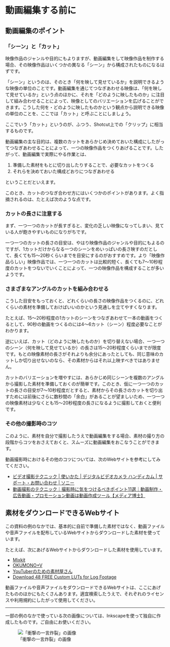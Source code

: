 # 動画編集する前に

## 動画編集のポイント

### 「シーン」と「カット」

映像作品のジャンルや目的にもよりますが、動画編集をして映像作品を制作する場合、その映像作品はいくつかの異なる「シーン」から構成されたものになるはずです。

「シーン」というのは、そのとき「何を映して見せているか」を説明できるような映像の単位のことです。動画編集を通じてつなぎあわせる映像は、「何を映して見せているか」という点のほかに、それを「どのように映したものか」に注目して組み合わせることによって、映像としてのバリエーションを広げることができます。こうした何を・どのように映したものかという観点から説明できる映像の単位のことを、ここでは「カット」と呼ぶことにしましょう。

:::{.callout-note}
ここでいう「カット」というのが、ふつう、Shotcut上での「クリップ」に相当するものです。
:::

動画編集の主な目的は、複数のカットをあらかじめ決めておいた構成にしたがってつなぎあわせることによって、一つの映像作品をつくりあげることです。したがって、動画編集で実際にやる作業とは、

1. 準備した素材をもとに切り出したりすることで、必要なカットをつくる
2. それらを決めておいた構成どおりにつなぎあわせる

ということだといえます。

このとき、カットのつなぎ合わせ方にはいくつかのポイントがあります。よく指摘されるのは、たとえば次のような点です。

### カットの長さに注意する

まず、一つ一つのカットが長すぎると、変化の乏しい映像になってしまい、見ている人が飽きやすいものになりがちです。

一つ一つのカットの長さの目安は、やはり映像作品のジャンルや目的にもよるのですが、1カットだけからなる一つのシーンをめいっぱいの長さ映すのだとして、長くても15～20秒くらいまでを目安にするのがおすすめです。より「映像作品らしい」映像作品では、一つ一つのカットは比較的短く、長くても7～10秒程度のカットをつないでいくことによって、一つの映像作品を構成することが多いようです。

### さまざまなアングルのカットを組み合わせる

こうした目安をもっておくと、どれくらいの長さの映像作品をつくるのに、どれくらいの素材を準備しておけばいいのかという見通しを立てやすくなります。

たとえば、15～20秒程度の1カットのシーンをつなぎあわせて一本の動画をつくるとして、90秒の動画をつくるのには4～6カット（シーン）程度必要なことがわかります。

逆にいえば、カット（どのように映したものか）を切り替えない場合、一つ一つのシーン（何を映して見せているか）の長さは15～20秒程度くらいまでが限度です。もとの映像素材の長さがそれよりも余分にあったとしても、同じ意味のカットしか切り出せないのなら、その素材からはそれ以上映すべきではありません。

カットのバリエーションを増やすには、あらかじめ同じシーンを複数のアングルから撮影した素材を準備しておくのが簡単です。このとき、仮に一つ一つのカットの長さの目安が7～10秒程度だとすると、素材からその長さのカットを切り出すためには前後にさらに数秒間の「余白」があることが望ましいため、一つ一つの映像素材は少なくとも15～20秒程度の長さになるように撮影しておくと便利です。

### その他の撮影時のコツ

このように、素材を自分で撮影したうえで動画編集をする場合、素材の撮り方の段階からコツをおさえておくと、スムーズに動画編集をおこなうことができます。

動画撮影時におけるその他のコツについては、次のWebサイトを参考にしてみてください。

- [ビデオ撮影テクニック | 使いかた | デジタルビデオカメラ ハンディカム | サポート・お問い合わせ | ソニー](https://www.sony.jp/support/handycam/enjoy/photo/)
- [動画撮影のテクニック｜撮影時に気をつけるべきポイント11選｜動画制作・広告動画・プロモーション動画は動画作成ツール【メディア博士】](https://media-hakase.com/column/article/page_399.html)


## 素材をダウンロードできるWebサイト

この資料の例のなかでは、基本的に自前で準備した素材ではなく、動画ファイルや音声ファイルを配布しているWebサイトからダウンロードした素材を使っています。

たとえば、次にあげるWebサイトからダウンロードした素材を使用しています。

- [Mixkit](https://mixkit.co/)
- [OKUMONO+V](https://sozaino.site/v/)
- [YouTuberのための素材屋さん](https://ytsozaiyasan.com/)
- [Download 48 FREE Custom LUTs for Log Footage](https://www.shutterstock.com/blog/free-luts-for-log-footage)

動画ファイルや音声ファイルをダウンロードできるWebサイトは、ここにあげたもののほかにもたくさんあります。適宜検索したうえで、それぞれのライセンスや利用規約にしたがって使用してください。

---

一部の例のなかで使っている次の画像については、Inkscapeを使って独自に作成したものです。ご自由にお使いください。

![「衝撃の一言炸裂」の画像](assets/sozai.png)
